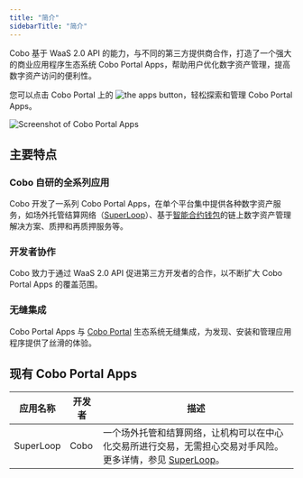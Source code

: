 ```yaml
---
title: "简介"
sidebarTitle: "简介"
---
```

Cobo 基于 WaaS 2.0 API 的能力，与不同的第三方提供商合作，打造了一个强大的商业应用程序生态系统 Cobo Portal Apps，帮助用户优化数字资产管理，提高数字资产访问的便利性。 

您可以点击 Cobo Portal 上的 <img src="/cn/images/portal-apps/icon-apps.svg" className="icon" alt="the apps button"></img>，轻松探索和管理 Cobo Portal Apps。

<img src="/cn/images/portal-apps/apps-overview.png" className="screenshot_full_screen" alt="Screenshot of Cobo Portal Apps" />

## 主要特点

### Cobo 自研的全系列应用

Cobo 开发了一系列 Cobo Portal Apps，在单个平台集中提供各种数字资产服务，如场外托管结算网络（<a href="https://www.cobo.com/products/superloop">SuperLoop</a>）、基于[智能合约钱包](/cn/portal/smart-contract-wallets)的链上数字资产管理解决方案、质押和再质押服务等。

### 开发者协作

Cobo 致力于通过 WaaS 2.0 API 促进第三方开发者的合作，以不断扩大 Cobo Portal Apps 的覆盖范围。

### 无缝集成

Cobo Portal Apps 与 [Cobo Portal](/cn/portal/introduction) 生态系统无缝集成，为发现、安装和管理应用程序提供了丝滑的体验。

## 现有 Cobo Portal Apps

| 应用名称  | 开发者 | 描述                                                         |
| --------- | ------ | ------------------------------------------------------------ |
| SuperLoop | Cobo   | 一个场外托管和结算网络，让机构可以在中心化交易所进行交易，无需担心交易对手风险。更多详情，参见 [SuperLoop](https://www.cobo.com/products/superloop)。 |

